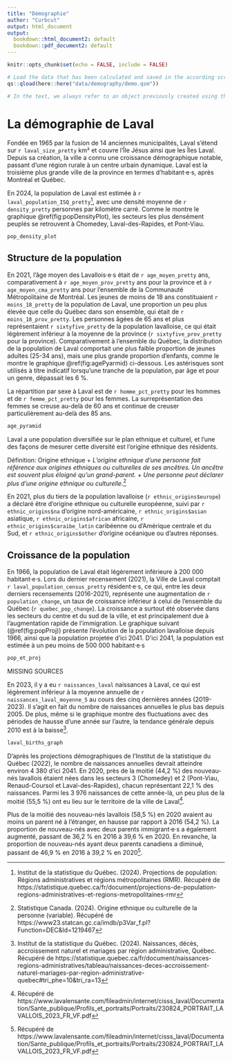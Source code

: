 ```yaml
---
title: "Démographie"
author: "Curbcut"
output: html_document
output:
  bookdown::html_document2: default
  bookdown::pdf_document2: default
---
```


```r
knitr::opts_chunk$set(echo = FALSE, include = FALSE)
```

```r

# Load the data that has been calculated and saved in the according script:
qs::qload(here::here("data/demography/demo.qsm"))

# In the text, we always refer to an object previously created using this: `r object_name`
```

# La démographie de Laval

Fondée en 1965 par la fusion de 14 anciennes municipalités, Laval s'étend sur `r laval_size_pretty` km² et couvre l'Île Jésus ainsi que les Îles Laval. Depuis sa création, la ville a connu une croissance démographique notable, passant d'une région rurale à un centre urbain dynamique. Laval est la troisième plus grande ville de la province en termes d’habitant·e·s, après Montréal et Québec.

En 2024, la population de Laval est estimée à `r laval_population_ISQ_pretty`^[Institut de la statistique du Québec. (2024). Projections de population: Régions administratives et régions métropolitaines (RMR). Récupéré de https://statistique.quebec.ca/fr/document/projections-de-population-regions-administratives-et-regions-metropolitaines-rmr], avec une densité moyenne de `r density_pretty` personnes par kilomètre carré. Comme le montre le graphique \@ref(fig:popDensityPlot), les secteurs les plus densément peuplés se retrouvent à  Chomedey, Laval-des-Rapides, et Pont-Viau.

```r

pop_density_plot

```

## Structure de la population

En 2021, l'âge moyen des Lavallois·e·s était de `r age_moyen_pretty` ans, comparativement à `r age_moyen_prov_pretty` ans pour la province et à `r age_moyen_cma_pretty` ans pour l'ensemble de la Communauté Métropolitaine de Montréal. Les jeunes de moins de 18 ans constituaient `r moins_18_pretty` de la population de Laval, une proportion un peu plus élevée que celle du Québec dans son ensemble, qui était de `r moins_18_prov_pretty`. Les personnes âgées de 65 ans et plus représentaient `r sixtyfive_pretty` de la population lavalloise, ce qui était légèrement inférieur à la moyenne de la province (`r sixtyfive_prov_pretty` pour la province). Comparativement à l’ensemble du Québec, la distribution de la population de Laval comportait une plus faible proportion de jeunes adultes (25-34 ans), mais une plus grande proportion d'enfants, comme le montre le graphique \@ref(fig:agePyarmid) ci-dessous. Les astérisques sont utilisés à titre indicatif lorsqu'une tranche de la population, par âge et pour un genre, dépassait les 6 %.

La répartition par sexe à Laval est de `r homme_pct_pretty` pour les hommes et de `r femme_pct_pretty` pour les femmes. La surreprésentation des femmes se creuse au-delà de 60 ans et continue de creuser particulièrement au-delà des 85 ans.

```r

age_pyramid

```

Laval a une population diversifiée sur le plan ethnique et culturel, et l'une des façons de mesurer cette diversité est l'origine ethnique des résidents. 

Définition: Origine ethnique
+ *L'origine ethnique d'une personne fait référence aux origines ethniques ou culturelles de ses ancêtres. Un ancêtre est souvent plus éloigné qu'un grand-parent.*
  + *Une personne peut déclarer plus d'une origine ethnique ou culturelle.*^[Statistique Canada. (2024). Origine ethnique ou culturelle de la personne (variable). Récupéré de https://www23.statcan.gc.ca/imdb/p3Var_f.pl?Function=DEC&Id=1219467]

En 2021, plus du tiers de la population lavalloise (`r ethnic_origins$europe`) a déclaré être d'origine ethnique ou culturelle européenne, suivi par `r ethnic_origins$na` d'origine nord-américaine, `r ethnic_origins$asian` asiatique, `r ethnic_origins$african` africaine, `r ethnic_origins$caraibe_latin` caribéenne ou d'Amérique centrale et du Sud, et `r ethnic_origins$other` d'origine océanique ou d'autres réponses. 

## Croissance de la population

En 1966, la population de Laval était légèrement inférieure à 200 000 habitant·e·s. Lors du dernier recensement (2021), la Ville de Laval comptait `r laval_population_census_pretty` résident·e·s, ce qui, entre les deux derniers recensements (2016-2021), représente une augmentation de `r population_change`, un taux de croissance inférieur à celui de l’ensemble du Québec (`r quebec_pop_change`).  La croissance a surtout été observée dans les secteurs du centre et du sud de la ville, et est principalement due à l’augmentation rapide de l’immigration. Le graphique suivant (\@ref(fig:popProj)) présente l'évolution de la population lavalloise depuis 1966, ainsi que la population projetée d'ici 2041. D'ici 2041, la population est estimée à un peu moins de 500 000 habitant·e·s

```r

pop_et_proj

```
MISSING SOURCES

En 2023, il y a eu `r naissances_laval` naissances à Laval, ce qui est légèrement inférieur à la moyenne annuelle de `r naissances_laval_moyenne_5` au cours des cinq dernières années (2019-2023). Il s'agit en fait du nombre de naissances annuelles le plus bas depuis 2005. De plus, même si le graphique montre des fluctuations avec des périodes de hausse d'une année sur l'autre, la tendance générale depuis 2010 est à la baisse^[Institut de la statistique du Québec. (2024). Naissances, décès, accroissement naturel et mariages par région administrative, Québec. Récupéré de https://statistique.quebec.ca/fr/document/naissances-regions-administratives/tableau/naissances-deces-accroissement-naturel-mariages-par-region-administrative-quebec#tri_phe=10&tri_ra=13].

```r

laval_births_graph

```

D'après les projections démographiques de l'Institut de la statistique du Québec (2022), le nombre de naissances annuelles devrait atteindre environ 4 380 d'ici 2041. En 2020, près de la moitié (44,2 %) des nouveau-nés lavallois étaient nées dans les secteurs 3 (Chomedey) et 2 (Pont-Viau, Renaud-Coursol et Laval-des-Rapides), chacun représentant 22,1 % des naissances. Parmi les 3 976 naissances de cette année-là, un peu plus de la moitié (55,5 %) ont eu lieu sur le territoire de la ville de Laval^[Récupéré de https://www.lavalensante.com/fileadmin/internet/cisss_laval/Documentation/Sante_publique/Profils_et_portraits/Portraits/230824_PORTRAIT_LAVALLOIS_2023_FR_VF.pdf].

Plus de la moitié des nouveau-nés lavallois (58,5 %) en 2020 avaient au moins un parent né à l’étranger, en hausse par rapport à 2016 (54,2 %). La proportion de nouveau-nés avec deux parents immigrant·e·s a également augmenté, passant de 36,2 % en 2016 à 39,6 % en 2020. En revanche, la proportion de nouveau-nés ayant deux parents canadiens a diminué, passant de 46,9 % en 2016 à 39,2 % en 2020^[Récupéré de https://www.lavalensante.com/fileadmin/internet/cisss_laval/Documentation/Sante_publique/Profils_et_portraits/Portraits/230824_PORTRAIT_LAVALLOIS_2023_FR_VF.pdf].











